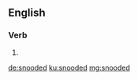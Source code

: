 ==English==

===Verb===
{{head|en|verb form}}

# {{en-past of|snood}}

[[de:snooded]]
[[ku:snooded]]
[[mg:snooded]]